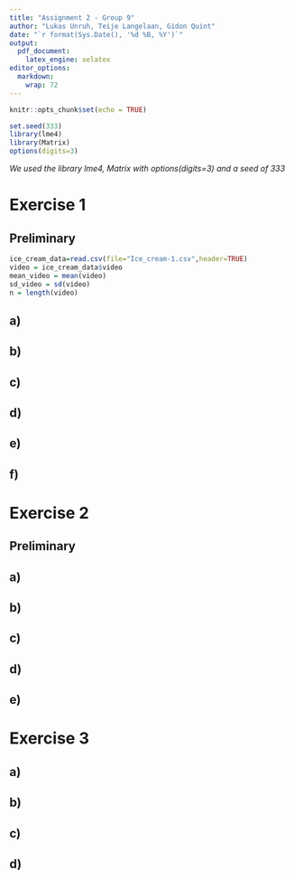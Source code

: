 ---
title: "Assignment 2 - Group 9"
author: "Lukas Unruh, Teije Langelaan, Gidon Quint"
date: "`r format(Sys.Date(), '%d %B, %Y')`"
output: 
  pdf_document:
    latex_engine: xelatex
editor_options: 
  markdown: 
    wrap: 72
---

```{r setup, include=FALSE}
knitr::opts_chunk$set(echo = TRUE)
```

```{r, include=FALSE}
set.seed(333)
library(lme4)
library(Matrix)
options(digits=3)
```
*We used the library lme4, Matrix with options(digits=3) and a seed of
333*

# Exercise 1

## Preliminary

```{r}
ice_cream_data=read.csv(file="Ice_cream-1.csv",header=TRUE)
video = ice_cream_data$video
mean_video = mean(video)
sd_video = sd(video)
n = length(video)
```

## a)



## b)



## c)



## d)



## e)



## f)


# Exercise 2

## Preliminary



## a)



## b)



## c)



## d)



## e)



# Exercise 3



## a)



## b)



## c)



## d)


